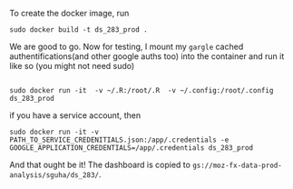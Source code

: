 To create the docker image, run

```
sudo docker build -t ds_283_prod .
```

We are good to go. Now for testing, I mount my `gargle` cached authentifications(and other google auths too)  into the container and run it like so
(you might not  need sudo)

```

sudo docker run -it  -v ~/.R:/root/.R  -v ~/.config:/root/.config ds_283_prod

```

if you have a service account, then

```
sudo docker run -it -v PATH_TO_SERVICE_CREDENITIALS.json:/app/.credentials -e GOOGLE_APPLICATION_CREDENTIALS=/app/.credentials ds_283_prod
```


And that ought be it! The dashboard is copied to `gs://moz-fx-data-prod-analysis/sguha/ds_283/`.


